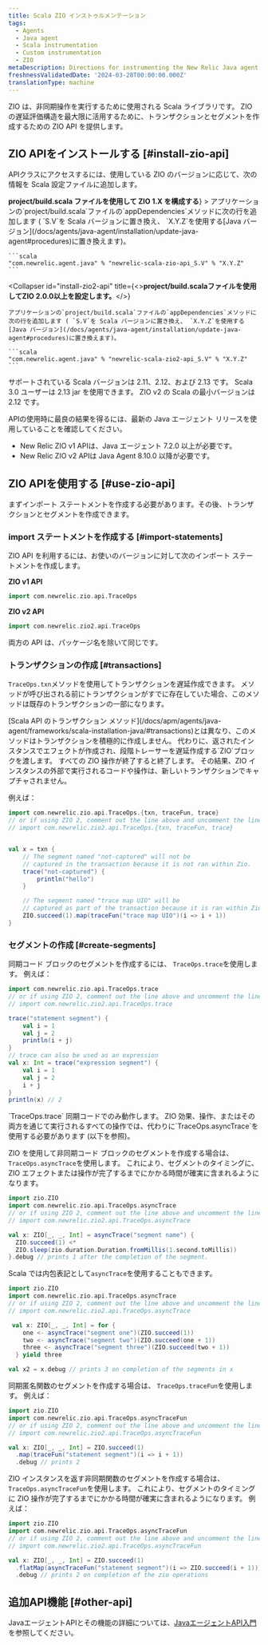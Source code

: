 ```yaml
---
title: Scala ZIO インストゥルメンテーション
tags:
  - Agents
  - Java agent
  - Scala instrumentation
  - Custom instrumentation
  - ZIO
metaDescription: Directions for instrumenting the New Relic Java agent with Scala applications using the ZIO libreary.
freshnessValidatedDate: '2024-03-28T00:00:00.000Z'
translationType: machine
---
```


ZIO は、非同期操作を実行するために使用される Scala ライブラリです。 ZIO の遅延評価構造を最大限に活用するために、トランザクションとセグメントを作成するための ZIO API を提供します。

## ZIO APIをインストールする [#install-zio-api]

APIクラスにアクセスするには、使用している ZIO のバージョンに応じて、次の情報を Scala 設定ファイルに追加します。

<CollapserGroup>
  <Collapser
    id="install-zio1-api"
    title={<><strong>project/build.scala ファイルを使用して ZIO 1.X を構成する</strong></>}
  >
    アプリケーションの`project/build.scala`ファイルの`appDependencies`メソッドに次の行を追加します ( `S.V`を Scala バージョンに置き換え、 `X.Y.Z`を使用する[Java バージョン](/docs/agents/java-agent/installation/update-java-agent#procedures)に置き換えます)。

    ```scala
    "com.newrelic.agent.java" % "newrelic-scala-zio-api_S.V" % "X.Y.Z"
    ```
  </Collapser>

  <Collapser
    id="install-zio2-api"
    title={<><strong>project/build.scalaファイルを使用してZIO 2.0.0以上を設定します。</strong></>}
  >
    アプリケーションの`project/build.scala`ファイルの`appDependencies`メソッドに次の行を追加します ( `S.V`を Scala バージョンに置き換え、 `X.Y.Z`を使用する[Java バージョン](/docs/agents/java-agent/installation/update-java-agent#procedures)に置き換えます)。

    ```scala
    "com.newrelic.agent.java" % "newrelic-scala-zio2-api_S.V" % "X.Y.Z"
    ```
  </Collapser>
</CollapserGroup>

サポートされている Scala バージョンは 2.11、2.12、および 2.13 です。 Scala 3.0 ユーザーは 2.13 jar を使用できます。 ZIO v2 の Scala の最小バージョンは 2.12 です。

<Callout variant="important">
  APIの使用時に最良の結果を得るには、最新の Java エージェント リリースを使用していることを確認してください。

  * New Relic ZIO v1 APIは、Java エージェント 7.2.0 以上が必要です。
  * New Relic ZIO v2 APIは Java Agent 8.10.0 以降が必要です。
</Callout>

## ZIO APIを使用する [#use-zio-api]

まずインポート ステートメントを作成する必要があります。その後、トランザクションとセグメントを作成できます。

### import ステートメントを作成する [#import-statements]

ZIO API を利用するには、お使いのバージョンに対して次のインポート ステートメントを作成します。

**ZIO v1 API**

```scala
import com.newrelic.zio.api.TraceOps
```

**ZIO v2 API**

```scala
import com.newrelic.zio2.api.TraceOps
```

両方の API は、パッケージ名を除いて同じです。

### トランザクションの作成 [#transactions]

`TraceOps.txn`メソッドを使用してトランザクションを遅延作成できます。 メソッドが呼び出される前にトランザクションがすでに存在していた場合、このメソッドは既存のトランザクションの一部になります。

<Callout variant="important">
  [Scala API のトランザクション メソッド](/docs/apm/agents/java-agent/frameworks/scala-installation-java/#transactions)とは異なり、このメソッドはトランザクションを積極的に作成しません。 代わりに、返されたインスタンスでエフェクトが作成され、段階トレーサーを遅延作成する`ZIO`ブロックを渡します。 すべての ZIO 操作が終了すると終了します。 その結果、ZIO インスタンスの外部で実行されるコードや操作は、新しいトランザクションでキャプチャされません。
</Callout>

例えば：

```scala
import com.newrelic.zio.api.TraceOps.{txn, traceFun, trace}
// or if using ZIO 2, comment out the line above and uncomment the line below
// import com.newrelic.zio2.api.TraceOps.{txn, traceFun, trace}


val x = txn {
    // The segment named "not-captured" will not be
    // captured in the transaction because it is not ran within Zio.
    trace("not-captured") {
        println("hello")
    } 

    // The segment named "trace map UIO" will be 
    // captured as part of the transaction because it is ran within Zio.
    ZIO.succeed(1).map(traceFun("trace map UIO")(i => i + 1))
}
```

### セグメントの作成 [#create-segments]

同期コード ブロックのセグメントを作成するには、 `TraceOps.trace`を使用します。 例えば：

```scala
import com.newrelic.zio.api.TraceOps.trace
// or if using ZIO 2, comment out the line above and uncomment the line below
// import com.newrelic.zio2.api.TraceOps.trace

trace("statement segment") {
    val i = 1
    val j = 2
    println(i + j)
}
// trace can also be used as an expression
val x: Int = trace("expression segment") {
    val i = 1
    val j = 2
    i + j
}
println(x) // 2
```

<Callout variant="important">
  `TraceOps.trace` 同期コードでのみ動作します。 ZIO 効果、操作、またはその両方を通じて実行されるすべての操作では、代わりに`TraceOps.asyncTrace`を使用する必要があります (以下を参照)。
</Callout>

ZIO を使用して非同期コード ブロックのセグメントを作成する場合は、 `TraceOps.asyncTrace`を使用します。 これにより、セグメントのタイミングに、ZIO エフェクトまたは操作が完了するまでにかかる時間が確実に含まれるようになります。

```scala
import zio.ZIO
import com.newrelic.zio.api.TraceOps.asyncTrace
// or if using ZIO 2, comment out the line above and uncomment the line below
// import com.newrelic.zio2.api.TraceOps.asyncTrace

val x: ZIO[_, _, Int] = asyncTrace("segment name") {
  ZIO.succeed(1) <*
  ZIO.sleep(zio.duration.Duration.fromMillis(1.second.toMillis))
}.debug // prints 1 after the completion of the segment.

```

Scala では内包表記として`asyncTrace`を使用することもできます。

```scala
import zio.ZIO
import com.newrelic.zio.api.TraceOps.asyncTrace
// or if using ZIO 2, comment out the line above and uncomment the line below
// import com.newrelic.zio2.api.TraceOps.asyncTrace

 val x: ZIO[_, _, Int] = for {
    one <- asyncTrace("segment one")(ZIO.succeed(1))
    two <- asyncTrace("segment two")(ZIO.succeed(one + 1))
    three <- asyncTrace("segment three")(ZIO.succeed(two + 1))
  } yield three

val x2 = x.debug // prints 3 on completion of the segments in x
```

同期匿名関数のセグメントを作成する場合は、 `TraceOps.traceFun`を使用します。 例えば：

```scala
import zio.ZIO
import com.newrelic.zio.api.TraceOps.asyncTraceFun
// or if using ZIO 2, comment out the line above and uncomment the line below
// import com.newrelic.zio2.api.TraceOps.asyncTraceFun

val x: ZIO[_, _, Int] = ZIO.succeed(1)
  .map(traceFun("statement segment")(i => i + 1))
  .debug // prints 2

```

ZIO インスタンスを返す非同期関数のセグメントを作成する場合は、  
`TraceOps.asyncTraceFun`を使用します。 これにより、セグメントのタイミングに ZIO 操作が完了するまでにかかる時間が確実に含まれるようになります。 例えば：

```scala
import zio.ZIO
import com.newrelic.zio.api.TraceOps.asyncTraceFun
// or if using ZIO 2, comment out the line above and uncomment the line below
// import com.newrelic.zio2.api.TraceOps.asyncTraceFun

val x: ZIO[_, _, Int] = ZIO.succeed(1)
  .flatMap(asyncTraceFun("statement segment")(i => ZIO.succeed(i + 1)))
  .debug // prints 2 on completion of the zio operations
```

## 追加API機能 [#other-api]

JavaエージェントAPIとその機能の詳細については、[JavaエージェントAPI入門](/docs/agents/java-agent/custom-instrumentation/java-agent-api)を参照してください。